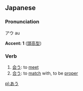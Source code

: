 ==Japanese==                           
===Pronunciation===
アウ au

'''Accent: 1''' ([[頭高型(あたまだかがた)|頭高型]])

===Verb===
#[[会う]]: to [[meet]]
#[[合う]]: to [[match]] with, to be [[proper]]

[[pl:あう]]